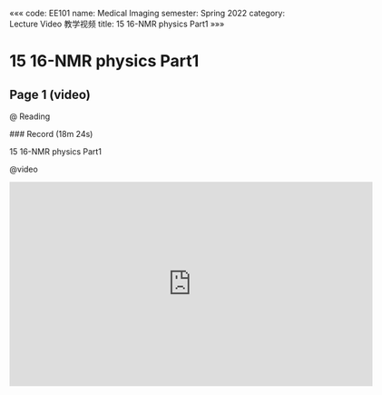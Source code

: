 «««
code: EE101
name: Medical Imaging
semester: Spring 2022
category: Lecture Video 教学视频
title: 15 16-NMR physics Part1
»»»

# 15 16-NMR physics Part1

## Page 1 (video)

@ Reading

<div class="markdown-body">
### Record (18m 24s)

15 16-NMR physics Part1
</div>

@video

<iframe src="https://sbbrisk.com/e/qnsbvey4ubc5.html" frameborder=0 marginwidth=0 marginheight=0 scrolling=no width=640 height=360 allowfullscreen></iframe>
